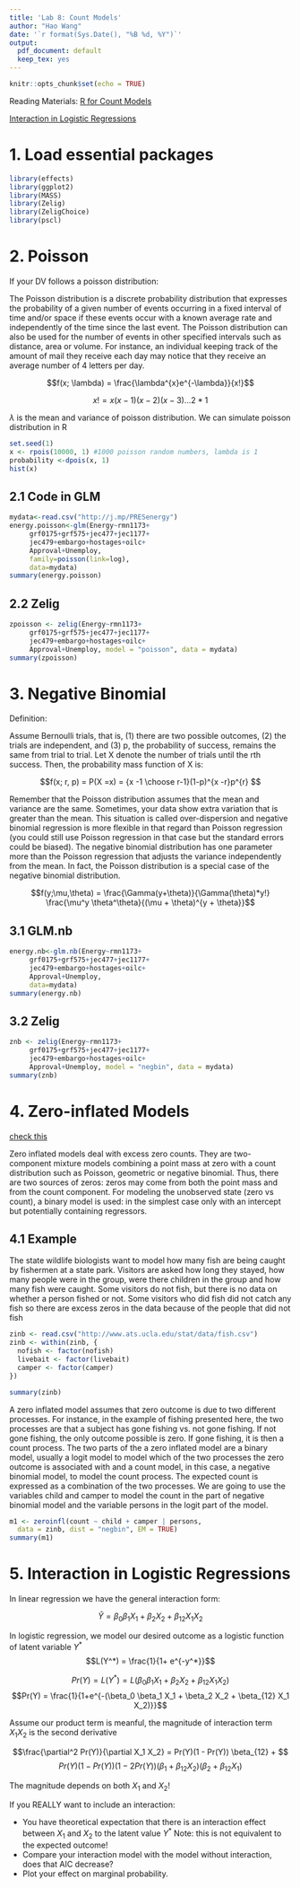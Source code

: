 ```yaml
---
title: 'Lab 8: Count Models'
author: "Hao Wang"
date: '`r format(Sys.Date(), "%B %d, %Y")`'
output:
  pdf_document: default
  keep_tex: yes
---
```


```r
knitr::opts_chunk$set(echo = TRUE)
```

Reading Materials:
[R for Count Models](https://www.jstatsoft.org/article/view/v027i08)

[Interaction in Logistic Regressions](http://onlinelibrary.wiley.com/doi/10.1111/j.1540-5907.2009.00429.x/epdf)


# 1. Load essential packages
```r
library(effects)
library(ggplot2)
library(MASS)
library(Zelig)
library(ZeligChoice)
library(pscl)
```



# 2. Poisson
If your DV follows a poisson distribution: 

The Poisson distribution is a discrete probability distribution that expresses the probability of a given number of events occurring in a fixed interval of time and/or space if these events occur with a known average rate and independently of the time since the last event. The Poisson distribution can also be used for the number of events in other specified intervals such as distance, area or volume. For instance, an individual keeping track of the amount of mail they receive each day may notice that they receive an average number of 4 letters per day. 

$$f(x; \lambda) = \frac{\lambda^{x}e^{-\lambda}}{x!}$$

$$x! = x(x-1)(x-2)(x-3)...2*1$$

$\lambda$ is the mean and variance of poisson distribution. We can simulate poisson distribution in R
```r
set.seed(1)
x <- rpois(10000, 1) #1000 poisson random numbers, lambda is 1
probability <-dpois(x, 1) 
hist(x)
```



## 2.1 Code in GLM
```r
mydata<-read.csv("http://j.mp/PRESenergy")
energy.poisson<-glm(Energy~rmn1173+
     grf0175+grf575+jec477+jec1177+
     jec479+embargo+hostages+oilc+
     Approval+Unemploy,
     family=poisson(link=log),
     data=mydata)
summary(energy.poisson)
```


## 2.2 Zelig
```r
zpoisson <- zelig(Energy~rmn1173+
     grf0175+grf575+jec477+jec1177+
     jec479+embargo+hostages+oilc+
     Approval+Unemploy, model = "poisson", data = mydata)
summary(zpoisson)
```





# 3. Negative Binomial
Definition:

Assume Bernoulli trials, that is, (1) there are two possible outcomes, (2) the trials are independent, and (3) p, the probability of success, remains the same from trial to trial. Let X denote the number of trials until the rth success. Then, the probability mass function of X is:

$$f(x; r, p) = P(X =x) = {x -1 \choose r-1}(1-p)^{x -r}p^{r} $$


Remember that the Poisson distribution assumes that the mean and variance are the same. Sometimes, your data show extra variation that is greater than the mean. This situation is called over-dispersion and negative binomial regression is more flexible in that regard than Poisson regression (you could still use Poisson regression in that case but the standard errors could be biased). The negative binomial distribution has one parameter more than the Poisson regression that adjusts the variance independently from the mean. In fact, the Poisson distribution is a special case of the negative binomial distribution.

$$f(y;\mu,\theta) = \frac{\Gamma(y+\theta)}{\Gamma(\theta)*y!} \frac{\mu^y \theta^\theta}{(\mu + \theta)^{y + \theta}}$$

## 3.1 GLM.nb
```r
energy.nb<-glm.nb(Energy~rmn1173+
     grf0175+grf575+jec477+jec1177+
     jec479+embargo+hostages+oilc+
     Approval+Unemploy,
     data=mydata)
summary(energy.nb)
```


## 3.2 Zelig

```r
znb <- zelig(Energy~rmn1173+
     grf0175+grf575+jec477+jec1177+
     jec479+embargo+hostages+oilc+
     Approval+Unemploy, model = "negbin", data = mydata)
summary(znb)
```




# 4. Zero-inflated Models
[check this](http://stats.idre.ucla.edu/r/dae/zinb/)

Zero inflated models deal with excess zero counts. They are two-component mixture models combining a point mass at zero with a count distribution such as Poisson, geometric or negative binomial. Thus, there are two sources of zeros: zeros may come from both the point mass and from the count component. For modeling the unobserved state (zero vs count), a binary model is used: in the simplest case only with an intercept but potentially containing regressors.



## 4.1 Example

The state wildlife biologists want to model how many fish are being caught by fishermen at a state park. Visitors are asked how long they stayed, how many people were in the group, were there children in the group and how many fish were caught. Some visitors do not fish, but there is no data on whether a person fished or not. Some visitors who did fish did not catch any fish so there are excess zeros in the data because of the people that did not fish

```r
zinb <- read.csv("http://www.ats.ucla.edu/stat/data/fish.csv")
zinb <- within(zinb, {
  nofish <- factor(nofish)
  livebait <- factor(livebait)
  camper <- factor(camper)
})

summary(zinb)
```

A zero inflated model assumes that zero outcome is due to two different processes. For instance, in the example of fishing presented here, the two processes are that a subject has gone fishing vs. not gone fishing. If not gone fishing, the only outcome possible is zero. If gone fishing, it is then a count process. The two parts of the a zero inflated model are a binary model, usually a logit model to model which of the two processes the zero outcome is associated with and a count model, in this case, a negative binomial model, to model the count process. The expected count is expressed as a combination of the two processes. We are going to use the variables child and camper to model the count in the part of negative binomial model and the variable persons in the logit part of the model.

```r
m1 <- zeroinfl(count ~ child + camper | persons,
  data = zinb, dist = "negbin", EM = TRUE)
summary(m1)
```








# 5. Interaction in Logistic Regressions
In linear regression we have the general interaction form:

$$\hat{Y} =\beta_0  \beta_1 X_1  + \beta_2 X_2 + \beta_{12} X_1 X_2 $$

In logistic regression, we model our desired outcome as a logistic function of latent variable $Y^*$
$$L(Y^*) = \frac{1}{1+ e^{-y^*}}$$

$$Pr(Y) = L(Y^*) = L(\beta_0  \beta_1 X_1  + \beta_2 X_2 + \beta_{12} X_1 X_2)$$
$$Pr(Y) = \frac{1}{1+e^{-(\beta_0  \beta_1 X_1  + \beta_2 X_2 + \beta_{12} X_1 X_2)}}$$


Assume our product term is meanful, the magnitude of interaction term $X_1X_2$ is the second derivative 

$$\frac{\partial^2 Pr(Y)}{\partial X_1 X_2} = Pr(Y)(1 - Pr(Y)) \beta_{12} + $$
$$Pr(Y)(1 - Pr(Y))(1-2Pr(Y)) (\beta_1 + \beta_{12} X_2 ) (\beta_2 + \beta_{12} X_1)$$

The magnitude depends on both $X_1$ and $X_2$!

If you REALLY want to include an interaction:

 - You have theoretical expectation that there is an interaction effect between $X_1$ and $X_2$ to the latent value $Y^*$ Note: this is not equivalent to the expected outcome!
 - Compare your interaction model with the model without interaction, does that AIC decrease?
 - Plot your effect on marginal probability.









